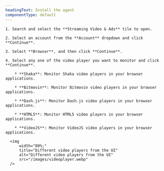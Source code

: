 ```yaml
---
headingText: Install the agent
componentType: default
---
```


    1. Search and select the **Streaming Video & Ads** tile to open.

    2. Select an account from the **Account** dropdown and click **Continue**.

    3. Select **Browser**, and then click **Continue**.

    4. Select any one of the video player you want to monitor and click **Continue**.

        * **Shaka**: Monitor Shaka video players in your browser applications.

        * **Bitmovin**: Monitor Bitmovin video players in your browser applications.

        * **Dash.js**: Monitor Dash.js video players in your browser applications.

        * **HTML5**: Monitor HTML5 video players in your browser applications.

        * **VideoJS**: Monitor VideoJS video players in your browser applications.

      <img
          width="80%;"
          title="Different video players from the UI"
          alt="Different video players from the UI"
          src="/images/videoplayer.webp"
      />
      